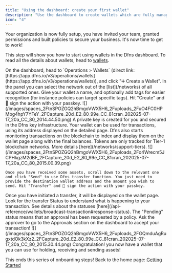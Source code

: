 ```yaml
---
title: "Using the dashboard: create your first wallet"
description: "Use the dashboard to create wallets which are fully managed and controlled by your company."
icon: "4"
---
```


Your organization is now fully setup, you have invited your team, granted permissions and built policies to secure your business. It's now time to get to work!

This step will show you how to start using wallets in the Dfns dashboard. To read all the details about wallets, head to [wallets](/api-reference/wallets).

<Steps>
  <Step title="Create a new wallet">
    On the dashboard, head to `Operations > Wallets` (direct link: [https://app.dfns.io/v3/operations/wallets](https://app.dfns.io/v3/operations/wallets)), and click "➕ Create a Wallet". In the panel you can select the network out of the [list](/networks) of all supported ones. Give your wallet a name, and optionally add tags for easier recognition (for instance policies can target specific tags). Hit "Create" and 🔑 sign the action with your passkey.
    <Frame>![](/images/spaces_2FtnSPOZGQ2hBmgoVWX5H6_2Fuploads_2FuO4FC0HPMbg4hpY7YFeY_2FCapture_20d_E2_80_99e_CC_81cran_202025-07-17_20a_CC_80_2014.44.50.png)</Frame>
  </Step>

  <Step title="Use your wallets">
    A private key is created for you and secured in the Dfns key infrastructure. Your wallet can be used for transactions, using its address displayed on the detailed page. Dfns also starts monitoring transactions on the blockchain to index and display them on the wallet page along with the final balances.
    <Info>
      Tokens are only tracked for Tier-1 blockchain networks. More details [here](/networks/support-tiers).
    </Info>
    <Frame>![](/images/spaces_2FtnSPOZGQ2hBmgoVWX5H6_2Fuploads_2Fo4Wrecm5JCPHkgzM2dBF_2FCapture_20d_E2_80_99e_CC_81cran_202025-07-17_20a_CC_80_2015.00.39.png)</Frame>

    Once you have received some assets, scroll down to the relevant one and click "Send" to use Dfns transfer function. You just need to provide the destination wallet address and the amount you wish to send. Hit "Transfer" and 🔑 sign the action with your passkey.
  </Step>

  <Step title="Monitor your transactions">
    Once you have initiated a transfer, it will be displayed on the wallet page. Look for the transfer Status to understand what is happening to your transaction. See details about the statuses [here](/api-reference/wallets/broadcast-transaction#response-status).
    <Info>
      The "Pending" status means that an approval has been requested by a policy. Ask the approver to go to the Approvals section on the dashboard to accept your transaction!
    </Info>
    <Frame>![](/images/spaces_2FtnSPOZGQ2hBmgoVWX5H6_2Fuploads_2FGQmduAgRugxtdOk3kXz2_2FCapture_20d_E2_80_99e_CC_81cran_202025-07-17_20a_CC_80_2015.30.44.png)</Frame>
  </Step>
</Steps>

<Check>
  Congratulation! you now have a wallet that you can use for holding, receiving and sending assets!
</Check>

This ends this series of onboarding steps! Back to the home page: [Getting Started](/introduction/quickstart/)